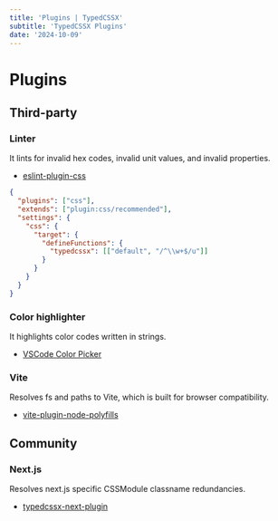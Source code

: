 ```yaml
---
title: 'Plugins | TypedCSSX'
subtitle: 'TypedCSSX Plugins'
date: '2024-10-09'
---
```


<TocBot />

# Plugins

## Third-party

### Linter
It lints for invalid hex codes, invalid unit values, and invalid properties.
- [eslint-plugin-css](https://www.npmjs.com/package/eslint-plugin-css)

```json title=".eslintrc.json"
{
  "plugins": ["css"],
  "extends": ["plugin:css/recommended"],
  "settings": {
    "css": {
      "target": {
        "defineFunctions": {
          "typedcssx": [["default", "/^\\w+$/u"]]
        }
      }
    }
  }
}
```

### Color highlighter
It highlights color codes written in strings.
- [VSCode Color Picker](https://marketplace.visualstudio.com/items?itemName=MarkosTh09.color-picker)

### Vite
Resolves fs and paths to Vite, which is built for browser compatibility.
- [vite-plugin-node-polyfills](https://www.npmjs.com/package/vite-plugin-node-polyfills)

## Community
### Next.js
Resolves next.js specific CSSModule classname redundancies.
- [typedcssx-next-plugin](https://www.npmjs.com/package/typedcssx-next-plugin)

